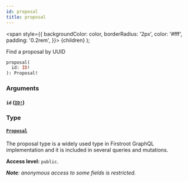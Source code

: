 ```yaml
---
id: proposal
title: proposal
---
```


<span
style={{
      backgroundColor: color,
      borderRadius: '2px',
      color: '#fff',
      padding: '0.2rem',
    }}>
{children}
</span>
);

Find a proposal by UUID

```graphql
proposal(
  id: ID!
): Proposal!

```

### Arguments

#### `id` ([`ID!`](/docs/api/scalars/id))

### Type

#### [`Proposal`](/docs/api/objects/proposal)

The proposal type is a widely used type in Firstroot GraphQL implementation and it is included in several queries and mutations.

**Access level:** `public`.

_**Note**: anonymous access to some fields is restricted._
